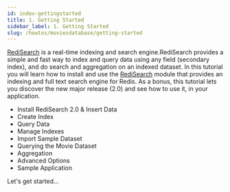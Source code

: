 ```yaml
---
id: index-gettingstarted
title: 1. Getting Started
sidebar_label: 1. Getting Started
slug: /howtos/moviesdatabase/getting-started
---
```


[RediSearch](https://redisearch.io) is a real-time indexing and search engine.RediSearch provides a simple and fast way to index and query data using any field (secondary index), and do search and aggregation on an indexed dataset.
In this tutorial you will learn how to install and use the [RediSearch](https://redisearch.io) module that provides an indexing and full text search engine for Redis.
As a bonus, this tutorial lets you discover the new major release (2.0) and see how to use it, in your application.

- Install RediSearch 2.0 & Insert Data
- Create Index
- Query Data
- Manage Indexes
- Import Sample Dataset
- Querying the Movie Dataset
- Aggregation
- Advanced Options
- Sample Application

Let's get started...
